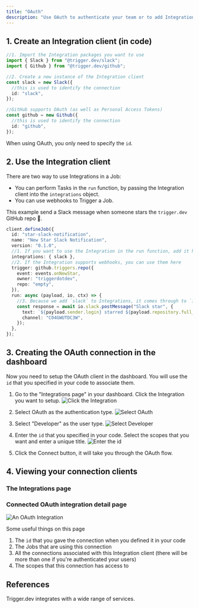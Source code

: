 ```yaml
---
title: "OAuth"
description: "Use OAuth to authenticate your team or to add Integrations to your product so your users can connect their accounts."
---
```


<Snippet file="v2-deprecation-warning.mdx" />

## 1. Create an Integration client (in code)

```ts
//1. Import the Integration packages you want to use
import { Slack } from "@trigger.dev/slack";
import { Github } from "@trigger.dev/github";

//2. Create a new instance of the Integration client
const slack = new Slack({
  //this is used to identify the connection
  id: "slack",
});

//GitHub supports OAuth (as well as Personal Access Tokens)
const github = new Github({
  //this is used to identify the connection
  id: "github",
});
```

When using OAuth, you only need to specify the `id`.

## 2. Use the Integration client

There are two way to use Integrations in a Job:

- You can perform Tasks in the `run` function, by passing the Integration client into the `integrations` object.
- You can use webhooks to Trigger a Job.

This example send a Slack message when someone stars the `trigger.dev` GitHub repo 🤩.

```ts
client.defineJob({
  id: "star-slack-notification",
  name: "New Star Slack Notification",
  version: "0.1.0",
  //1. If you want to use the Integration in the run function, add it here
  integrations: { slack },
  //2. If the Integration supports webhooks, you can use them here
  trigger: github.triggers.repo({
    event: events.onNewStar,
    owner: "triggerdotdev",
    repo: "empty",
  }),
  run: async (payload, io, ctx) => {
    //3. Because we add `slack` to Integrations, it comes through to `io.slack` here
    const response = await io.slack.postMessage("Slack star", {
      text: `${payload.sender.login} starred ${payload.repository.full_name}.\nTotal: ${payload.repository.stargazers_count}⭐️`,
      channel: "C04GWUTDC3W",
    });
  },
});
```

## 3. Creating the OAuth connection in the dashboard

Now you need to setup the OAuth client in the dashboard. You will use the `id` that you specified in your code to associate them.

1. Go to the "Integrations page" in your dashboard. Click the Integration you want to setup.
   ![Click the Integration](/images/integrations-click-github.png)

2. Select OAuth as the authentication type.
   ![Select OAuth](/images/oauth-setup-1.png)

3. Select "Developer" as the user type.
   ![Select Developer](/images/oauth-setup-2.png)

4. Enter the `id` that you specified in your code. Select the scopes that you want and enter a unique title.
   ![Enter the id](/images/oauth-setup-3.png)

5. Click the Connect button, it will take you through the OAuth flow.

## 4. Viewing your connection clients

### The Integrations page

<Snippet file="integration-list.mdx" />

### Connected OAuth integration detail page

![An OAuth Integration](/images/integration-oauth.png)

Some useful things on this page

1. The `id` that you gave the connection when you defined it in your code
2. The Jobs that are using this connection
3. All the connections associated with this Integration client (there will be more than one if you're authenticated your users)
4. The scopes that this connection has access to

## References

<CardGroup cols={2}>
  <Card title="View Integrations" icon="grid-2" href="/integrations">
    Trigger.dev integrates with a wide range of services.
  </Card>
</CardGroup>
